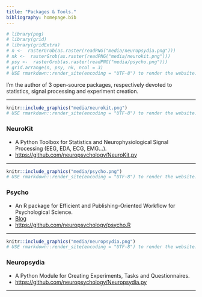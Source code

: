 ```yaml
---
title: "Packages & Tools."
bibliography: homepage.bib
---
```



```r
# library(png)
# library(grid)
# library(gridExtra)
# n <-  rasterGrob(as.raster(readPNG("media/neuropsydia.png")))
# nk <-  rasterGrob(as.raster(readPNG("media/neurokit.png")))
# psy <-  rasterGrob(as.raster(readPNG("media/psycho.png")))
# grid.arrange(n, psy, nk, ncol = 3)
# USE rmarkdown::render_site(encoding = "UTF-8") to render the website. Then push with github.
```




I'm the author of 3 open-source packages, respectively devoted to statistics, signal processing and experiment creation.

----------------



```r
knitr::include_graphics("media/neurokit.png")
# USE rmarkdown::render_site(encoding = "UTF-8") to render the website. Then push with github.
```


### **NeuroKit** 
  - A Python Toolbox for Statistics and Neurophysiological Signal Processing (EEG, EDA, ECG, EMG...).
  - [https://github.com/neuropsychology/NeuroKit.py](https://github.com/neuropsychology/NeuroKit.py)
    
----------------

```r
knitr::include_graphics("media/psycho.png")
# USE rmarkdown::render_site(encoding = "UTF-8") to render the website. Then push with github.
```


### **Psycho**
  - An R package for Efficient and Publishing-Oriented Workflow for Psychological Science.
  - [Blog](https://neuropsychology.github.io/psycho.R/)
  - [https://github.com/neuropsychology/psycho.R](https://github.com/neuropsychology/psycho.R)
    
----------------


```r
knitr::include_graphics("media/neuropsydia.png")
# USE rmarkdown::render_site(encoding = "UTF-8") to render the website. Then push with github.
```


### **Neuropsydia**
  - A Python Module for Creating Experiments, Tasks and Questionnaires.
  - [https://github.com/neuropsychology/Neuropsydia.py](https://github.com/neuropsychology/Neuropsydia.py)
    
----------------